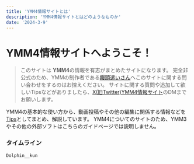 ```yaml
---
title: 'YMM4情報サイトとは'
description: 'YMM4情報サイトとはどのようなものか'
date: '2024-3-9'
---
```

# YMM4情報サイトへようこそ！

> このサイトは **YMM4**の情報を有志がまとめたサイトになります。
> 完全非公式のため、YMMの制作者である[饅頭遣いさん](https://twitter.com/manju_summoner)へこのサイトに関する問い合わせをするのはお控えください。
> サイトに関する質問や追加して欲しいTipsなどがありましたら、[X(旧Twitter)YMM4情報サイト](https://twitter.com/YMM4_info)のDMまでお願いします。


YMM4の基本的な使い方から、動画投稿やその他の編集に関係する情報などを[Tips](/tips/page/1/)としてまとめ、解説しています。
YMM4についてのサイトのため、YMM3やその他の外部ソフトはこちらのガイドページでは説明しません。

### タイムライン

```twitter-timeline
Dolphin__kun
```